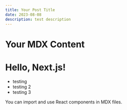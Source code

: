 ```yaml
---
title: Your Post Title
date: 2023-08-08
description: test description
---
```


# Your MDX Content

# Hello, Next.js!

- testing
- testing 2
- testing 3

You can import and use React components in MDX files.
